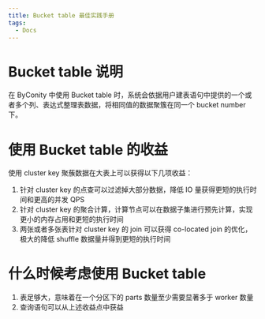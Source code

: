 ```yaml
---
title: Bucket table 最佳实践手册
tags:
  - Docs
---
```


# Bucket table 说明

在 ByConity 中使用 Bucket table 时，系统会依据用户建表语句中提供的一个或者多个列、表达式整理表数据，将相同值的数据聚簇在同一个 bucket number 下。

# 使用 Bucket table 的收益

使用 cluster key 聚蔟数据在大表上可以获得以下几项收益：

1. 针对 cluster key 的点查可以过滤掉大部分数据，降低 IO 量获得更短的执行时间和更高的并发 QPS
2. 针对 cluster key 的聚合计算，计算节点可以在数据子集进行预先计算，实现更小的内存占用和更短的执行时间
3. 两张或者多张表针对 cluster key 的 join 可以获得 co-located join 的优化，极大的降低 shuffle 数据量并得到更短的执行时间

# 什么时候考虑使用 Bucket table

1. 表足够大，意味着在一个分区下的 parts 数量至少需要显著多于 worker 数量
2. 查询语句可以从上述收益点中获益

